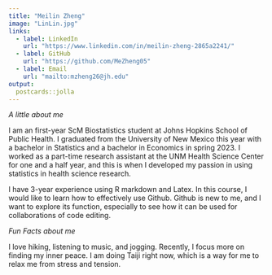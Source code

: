 ```yaml
---
title: "Meilin Zheng"
image: "LinLin.jpg"
links:
  - label: LinkedIn
    url: "https://www.linkedin.com/in/meilin-zheng-2865a2241/"
  - label: GitHub
    url: "https://github.com/MeZheng05"
  - label: Email
    url: "mailto:mzheng26@jh.edu"
output:
  postcards::jolla
---
```


*A little about me*

I am an first-year ScM Biostatistics student at Johns Hopkins School of Public Health. I graduated from the University of New Mexico this year with a bachelor in Statistics and a bachelor in Economics in spring 2023. I worked as a part-time research assistant at the UNM Health Science Center for one and a half year, and this is when I developed my passion in using statistics in health science research. 

I have 3-year experience using R markdown and Latex. In this course, I would like to learn how to effectively use Github. Github is new to me, and I want to explore its function, especially to see how it can be used for collaborations of code editing. 


*Fun Facts about me*

I love hiking, listening to music, and jogging. Recently, I focus more on finding my inner peace. I am doing Taiji right now, which is a way for me to relax me from stress and tension.

